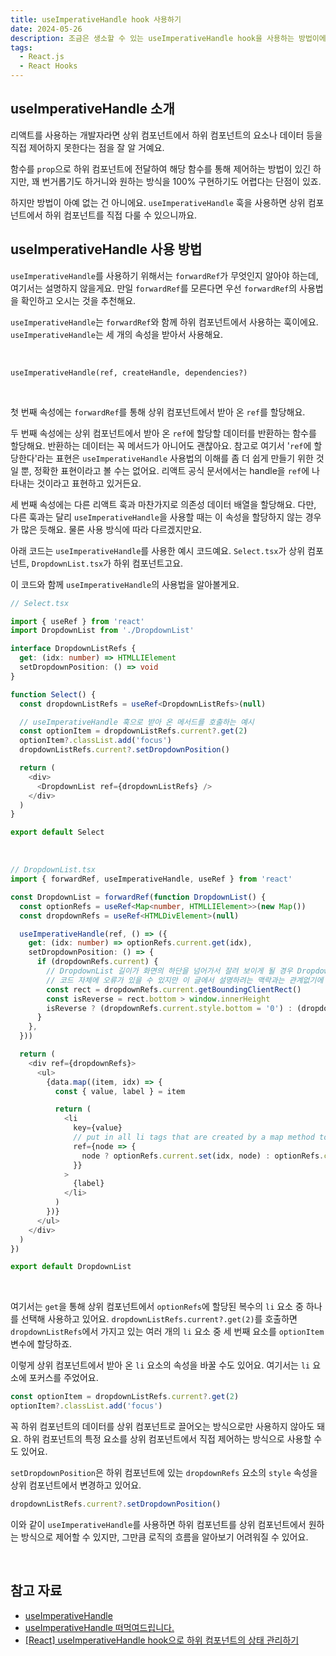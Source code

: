```yaml
---
title: useImperativeHandle hook 사용하기
date: 2024-05-26
description: 조금은 생소할 수 있는 useImperativeHandle hook을 사용하는 방법이에요.
tags:
  - React.js
  - React Hooks
---
```


## useImperativeHandle 소개

리액트를 사용하는 개발자라면 상위 컴포넌트에서 하위 컴포넌트의 요소나 데이터 등을 직접 제어하지 못한다는 점을 잘 알 거예요.

함수를 `prop`으로 하위 컴포넌트에 전달하여 해당 함수를 통해 제어하는 방법이 있긴 하지만, 꽤 번거롭기도 하거니와 원하는 방식을 100% 구현하기도 어렵다는 단점이 있죠.

하지만 방법이 아예 없는 건 아니에요. `useImperativeHandle` 훅을 사용하면 상위 컴포넌트에서 하위 컴포넌트를 직접 다룰 수 있으니까요.

## useImperativeHandle 사용 방법

`useImperativeHandle`를 사용하기 위해서는 `forwardRef`가 무엇인지 알아야 하는데, 여기서는 설명하지 않을게요. 만일 `forwardRef`를 모른다면 우선 `forwardRef`의 사용법을 확인하고 오시는 것을 추천해요.

`useImperativeHandle`는 `forwardRef`와 함께 하위 컴포넌트에서 사용하는 훅이에요. `useImperativeHandle`는 세 개의 속성을 받아서 사용해요.

<br />

```
useImperativeHandle(ref, createHandle, dependencies?)
```

<br />

첫 번째 속성에는 `forwardRef`를 통해 상위 컴포넌트에서 받아 온 `ref`를 할당해요.

두 번째 속성에는 상위 컴포넌트에서 받아 온 `ref`에 할당할 데이터를 반환하는 함수를 할당해요. 반환하는 데이터는 꼭 메서드가 아니어도 괜찮아요. 참고로 여기서 '`ref`에 할당한다'라는 표현은 `useImperativeHandle` 사용법의 이해를 좀 더 쉽게 만들기 위한 것일 뿐, 정확한 표현이라고 볼 수는 없어요. 리액트 공식 문서에서는 handle을 `ref`에 나타내는 것이라고 표현하고 있거든요.

세 번째 속성에는 다른 리액트 훅과 마찬가지로 의존성 데이터 배열을 할당해요. 다만, 다른 훅과는 달리 `useImperativeHandle`을 사용할 때는 이 속성을 할당하지 않는 경우가 많은 듯해요. 물론 사용 방식에 따라 다르겠지만요.

아래 코드는 `useImperativeHandle`를 사용한 예시 코드예요. `Select.tsx`가 상위 컴포넌트, `DropdownList.tsx`가 하위 컴포넌트고요.

이 코드와 함께 `useImperativeHandle`의 사용법을 알아볼게요.

```typescript
// Select.tsx

import { useRef } from 'react'
import DropdownList from './DropdownList'

interface DropdownListRefs {
  get: (idx: number) => HTMLLIElement
  setDropdownPosition: () => void
}

function Select() {
  const dropdownListRefs = useRef<DropdownListRefs>(null)

  // useImperativeHandle 훅으로 받아 온 메서드를 호출하는 예시
  const optionItem = dropdownListRefs.current?.get(2)
  optionItem?.classList.add('focus')
  dropdownListRefs.current?.setDropdownPosition()

  return (
    <div>
      <DropdownList ref={dropdownListRefs} />
    </div>
  )
}

export default Select
```

<br />

```typescript
// DropdownList.tsx
import { forwardRef, useImperativeHandle, useRef } from 'react'

const DropdownList = forwardRef(function DropdownList() {
  const optionRefs = useRef<Map<number, HTMLLIElement>>(new Map())
  const dropdownRefs = useRef<HTMLDivElement>(null)

  useImperativeHandle(ref, () => ({
    get: (idx: number) => optionRefs.current.get(idx),
    setDropdownPosition: () => {
      if (dropdownRefs.current) {
        // DropdownList 길이가 화면의 하단을 넘어가서 잘려 보이게 될 경우 DropdownList를 위쪽으로 보이게 하는 로직.
        // 코드 자체에 오류가 있을 수 있지만 이 글에서 설명하려는 맥락과는 관계없기에 자세히 살펴보지 않았어요. 물론 여러분도 살펴볼 필요가 없어요.
        const rect = dropdownRefs.current.getBoundingClientRect()
        const isReverse = rect.bottom > window.innerHeight
        isReverse ? (dropdownRefs.current.style.bottom = '0') : (dropdownRefs.current.style.top = '3.2rem')
      }
    },
  }))

  return (
    <div ref={dropdownRefs}>
      <ul>
        {data.map((item, idx) => {
          const { value, label } = item

          return (
            <li
              key={value}
              // put in all li tags that are created by a map method to ref
              ref={node => {
                node ? optionRefs.current.set(idx, node) : optionRefs.current.delete(idx)
              }}
            >
              {label}
            </li>
          )
        })}
      </ul>
    </div>
  )
})

export default DropdownList
```

<br />

여기서는 `get`을 통해 상위 컴포넌트에서 `optionRefs`에 할당된 복수의 `li` 요소 중 하나를 선택해 사용하고 있어요. `dropdownListRefs.current?.get(2)`를 호출하면 `dropdownListRefs`에서 가지고 있는 여러 개의 `li` 요소 중 세 번째 요소를 `optionItem` 변수에 할당하죠.

이렇게 상위 컴포넌트에서 받아 온 `li` 요소의 속성을 바꿀 수도 있어요. 여기서는 `li` 요소에 포커스를 주었어요.

```typescript
const optionItem = dropdownListRefs.current?.get(2)
optionItem?.classList.add('focus')
```

꼭 하위 컴포넌트의 데이터를 상위 컴포넌트로 끌어오는 방식으로만 사용하지 않아도 돼요. 하위 컴포넌트의 특정 요소를 상위 컴포넌트에서 직접 제어하는 방식으로 사용할 수도 있어요.

`setDropdownPosition`은 하위 컴포넌트에 있는 `dropdownRefs` 요소의 `style` 속성을 상위 컴포넌트에서 변경하고 있어요.

```typescript
dropdownListRefs.current?.setDropdownPosition()
```

이와 같이 `useImperativeHandle`를 사용하면 하위 컴포넌트를 상위 컴포넌트에서 원하는 방식으로 제어할 수 있지만, 그만큼 로직의 흐름을 알아보기 어려워질 수 있어요.

<br />

## 참고 자료

- [useImperativeHandle](https://react.dev/reference/react/useImperativeHandle)
- [useImperativeHandle 떠먹여드립니다.](https://velog.io/@jay/useImperativeHandle-떠먹여드립니다)
- [[React] useImperativeHandle hook으로 하위 컴포넌트의 상태 관리하기](https://velog.io/@young_mason/useImperativeHandle)
